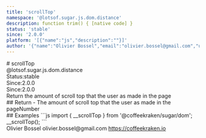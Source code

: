 ```yaml
---
title: 'scrollTop'
namespace: '@lotsof.sugar.js.dom.distance'
description: function trim() { [native code] }
status: 'stable'
since: '2.0.0'
platform: '[{"name":"js","description":""}]'
author: '{"name":"Olivier Bossel","email":"olivier.bossel@gmail.com","url":"https://coffeekraken.io"}'
---
```

<div class="docmap-mdx">
# scrollTop
<div class="_namespace">@lotsof.sugar.js.dom.distance</div>
<div class="_metas">
<div class="_status"><span class="_status-label">Status:</span><span class="_status-value -stable">stable</span></div>
<div class="_since"><span class="_since-label">Since:</span><span class="_since-value">2.0.0</span></div>
<div class="_since"><span class="_since-label">Since:</span><span class="_since-value">2.0.0</span></div>
</div>
<div class="_description">
Return the amount of scroll top that the user as made in the page
</div>
<div class="_return">
## Return
- <span class="_description">The amount of scroll top that the user as made in the page</span><span class="_default"></span><span class="_type">Number</span>
</div>
<div class="_examples">
## Examples
```js
import { __scrollTop } from '@coffeekraken/sugar/dom';
__scrollTop();
```
</div>
<div class="_author">
<span class="_name">Olivier Bossel</span>
<span class="_email">olivier.bossel@gmail.com</span>
<a href="https://coffeekraken.io" target="_blank" class="_url">https://coffeekraken.io</a>
</div>
</div>